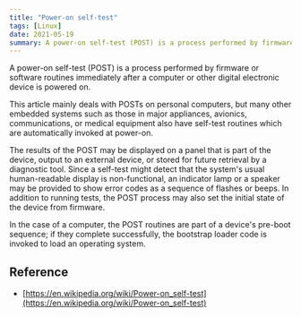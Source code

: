 ```yaml
---
title: "Power-on self-test"
tags: [Linux]
date: 2021-05-19
summary: A power-on self-test (POST) is a process performed by firmware or software routines immediately after a computer or other digital electronic device is powered on.
---
```


A power-on self-test (POST) is a process performed by firmware or software routines immediately after a computer or other digital electronic device is powered on.

This article mainly deals with POSTs on personal computers, but many other embedded systems such as those in major appliances, avionics, communications, or medical equipment also have self-test routines which are automatically invoked at power-on.

The results of the POST may be displayed on a panel that is part of the device, output to an external device, or stored for future retrieval by a diagnostic tool. Since a self-test might detect that the system's usual human-readable display is non-functional, an indicator lamp or a speaker may be provided to show error codes as a sequence of flashes or beeps. In addition to running tests, the POST process may also set the initial state of the device from firmware.

In the case of a computer, the POST routines are part of a device's pre-boot sequence; if they complete successfully, the bootstrap loader code is invoked to load an operating system.

## Reference

- [https://en.wikipedia.org/wiki/Power-on_self-test](https://en.wikipedia.org/wiki/Power-on_self-test)
